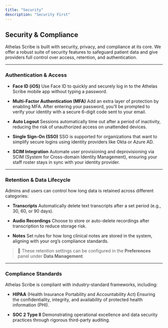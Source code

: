 ```yaml
---
title: "Security"
description: "Security First"
---
```


## Security & Compliance

Athelas Scribe is built with security, privacy, and compliance at its core. We offer a robust suite of security features to safeguard patient data and give providers full control over access, retention, and authentication.

---

### Authentication & Access

* **Face ID (iOS)**
  Use Face ID to quickly and securely log in to the Athelas Scribe mobile app without typing a password.

* **Multi-Factor Authentication (MFA)**
  Add an extra layer of protection by enabling MFA. After entering your password, you’ll be prompted to verify your identity with a secure 6-digit code sent to your email.

* **Auto Logout**
  Sessions automatically time out after a period of inactivity, reducing the risk of unauthorized access on unattended devices.

* **Single Sign-On (SSO)**
  SSO is supported for organizations that want to simplify secure logins using identity providers like Okta or Azure AD.

* **SCIM Integration**
  Automate user provisioning and deprovisioning via SCIM (System for Cross-domain Identity Management), ensuring your staff roster stays in sync with your identity provider.

---

### Retention & Data Lifecycle

Admins and users can control how long data is retained across different categories:

* **Transcripts**
  Automatically delete text transcripts after a set period (e.g., 30, 60, or 90 days).

* **Audio Recordings**
  Choose to store or auto-delete recordings after transcription to reduce storage risk.

* **Notes**
  Set rules for how long clinical notes are stored in the system, aligning with your org’s compliance standards.

> 🔧 These retention settings can be configured in the **Preferences** panel under **Data Management**.

---

### Compliance Standards

Athelas Scribe is compliant with industry-standard frameworks, including:

* **HIPAA** (Health Insurance Portability and Accountability Act)
  Ensuring the confidentiality, integrity, and availability of protected health information (PHI).

* **SOC 2 Type II**
  Demonstrating operational excellence and data security practices through rigorous third-party auditing.

